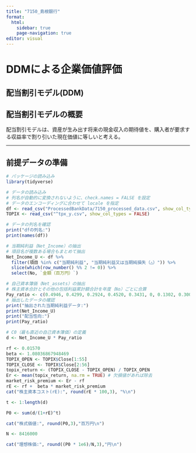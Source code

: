 ---
title: "7150_島根銀行"
format: 
  html:
    sidebar: true
    page-navigation: true
editor: visual
---

# DDMによる企業価値評価

## 配当割引モデル(DDM)

## 配当割引モデルの概要

配当割引モデルは、資産が生み出す将来の現金収入の期待値を、購入者が要求する収益率で割り引いた現在価値に等しいと考える。

------------------------------------------------------------------------

## 前提データの準備

```{r}
# パッケージの読み込み
library(tidyverse)

# データの読み込み
# 列名が自動的に変換されないように、check.names = FALSE を設定
# データのエンコーディングに合わせて locale を指定
df <- read_csv("ProcessedBankData/7150_processed_data.csv", show_col_types = FALSE)
TOPIX <- read_csv("^tpx_y.csv", show_col_types = FALSE)

# データの列名を確認
print("dfの列名:")
print(names(df))
```

```{r}
# 当期純利益（Net_Income）の抽出
# 項目名が複数ある場合もまとめて抽出
Net_Income_U <- df %>%
  filter(項目 %in% c("当期純利益", "当期純利益又は当期純損失（△）")) %>%
  slice(which(row_number() %% 2 != 0)) %>%
  select(No, `金額（百万円）`)

# 自己資本簿価（Net_assets）の抽出
# 株主資本合計とその他の包括利益累計額合計を年度（No）ごとに合算
Pay_ratio <- c(0.4946, 0.4299, 0.2924, 0.4520, 0.3431, 0, 0.1302, 0.3003, 0.2187, 0.2157)
# 抽出したデータの確認
print("抽出された当期純利益データ:")
print(Net_Income_U)
print("配当性向:")
print(Pay_ratio)

# C0（最も直近の自己資本簿価）の定義
d <- Net_Income_U * Pay_ratio
```

```{r}
rf <- 0.01570
beta <- 1.08036867948469
TOPIX_OPEN <- TOPIX$Close[1:55]
TOPIX_CLOSE <- TOPIX$Close[2:56]
topix_return <- (TOPIX_CLOSE - TOPIX_OPEN) / TOPIX_OPEN
Er <- mean(topix_return, na.rm = TRUE) # 欠損値があれば除去
market_risk_premium <- Er - rf
rE <- rf +  beta * market_risk_premium
cat("株主資本コスト(rE):", round(rE * 100,3), "%\n")
```

```{r}
t <- 1:length(d)

P0 <- sum(d/(1+rE)^t)

cat("株式価値:", round(P0,3),"百万円\n")

N <- 8416000 

cat("理想株価:", round((P0 * 1e6)/N,3),"円\n")
```
